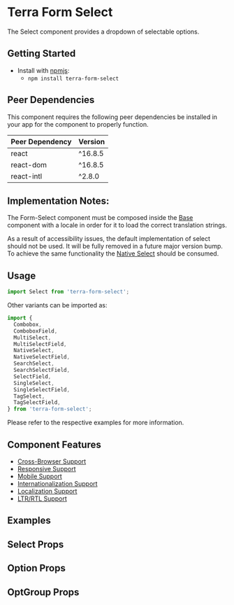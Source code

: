 


<Badge />

# Terra Form Select

The Select component provides a dropdown of selectable options.

## Getting Started

- Install with [npmjs](https://www.npmjs.com):
  - `npm install terra-form-select`

<!-- AUTO-GENERATED-CONTENT:START Peer Dependencies -->

## Peer Dependencies

This component requires the following peer dependencies be installed in your app for the component to properly function.

| Peer Dependency | Version |
|-|-|
| react | ^16.8.5 |
| react-dom | ^16.8.5 |
| react-intl | ^2.8.0 |

<!-- AUTO-GENERATED-CONTENT:END -->

## Implementation Notes:

The Form-Select component must be composed inside the [Base][1] component with a locale in order for it to load the correct translation strings.

As a result of accessibility issues, the default implementation of select should not be used. It will be fully removed in a future major version bump. To achieve the same functionality the [Native Select][2] should be consumed.

[1]: /components/cerner-terra-core-docs/base/about
[2]: /components/cerner-terra-core-docs/form-select/native-select

## Usage

```jsx
import Select from 'terra-form-select';
```

Other variants can be imported as:

```jsx
import {
  Combobox,
  ComboboxField,
  MultiSelect,
  MultiSelectField,
  NativeSelect,
  NativeSelectField,
  SearchSelect,
  SearchSelectField,
  SelectField,
  SingleSelect,
  SingleSelectField,
  TagSelect,
  TagSelectField,
} from 'terra-form-select';
```
Please refer to the respective examples for more information.

## Component Features

- [Cross-Browser Support](https://engineering.cerner.com/terra-ui/about/terra-ui/component-standards#cross-browser-support)
- [Responsive Support](https://engineering.cerner.com/terra-ui/about/terra-ui/component-standards#responsive-support)
- [Mobile Support](https://engineering.cerner.com/terra-ui/about/terra-ui/component-standards#mobile-support)
- [Internationalization Support](https://engineering.cerner.com/terra-ui/about/terra-ui/component-standards#internationalization-i18n)
- [Localization Support](https://engineering.cerner.com/terra-ui/about/terra-ui/component-standards#internationalization-i18n)
- [LTR/RTL Support](https://engineering.cerner.com/terra-ui/about/terra-ui/component-standards#ltr--rtl)

## Examples
<DefaultExample title="Default - Marked For Deprecation" description="The default variant should no longer be used. It remains for passivity until the next major version bump. Please refer to the Native Select component." />
<SearchExample description="A search variant provides a searchable single select." />
<ComboboxExample description="A combobox variant allows a user to enter a single free text entry or select a single option from the the dropdown." />
<MultipleExample description="A multiple variant allows searching and selecting multiple options." />
<TagExample description="A tag variant allows a user to enter multiple custom free text entries or select multiple options from the the dropdown." />
<DisabledExample title="Disabled (applies to all)" />
<IsTouchAccessibleExample title="Is Touch Accessible (applies to only 'combobox', 'multiple', 'tag', and 'search')" description="Ensure accessibility on touch devices. Will render the dropdown menu in normal DOM flow with position absolute. By default, the menu renders in a portal, which is inaccessible on touch devices." />
<InvalidExample title="Invalid (applies to all)" description="Applies theme-specific styling for invalid. Will also display error text when used with a Field." />
<IncompleteExample title="Incomplete (applies to all)" description="Applies theme-specific styling for incomplete. ***Note: Only use incomplete if given specific guidance, reserved for specific applications when no value has been provided. Not for general use.***" />
<OptGroupExample title="Ability to add Option Groups (applies to all)" description="An OptGroup provides a way to group options together within the listbox. Can be applied to all select variants (default, search, combobox, multiple, tag)." />
<MaxHeightExample titel="Ability to set a Maximum Height (applies to all)" description="An example of implementing a custom max height of the dropdown." />
<AllowClearExample title="Ability to Clear Selection (applies to only 'default', 'combobox', and 'search')" description="An example with an option to clear the selected item. (Not applicable to 'multiple' or 'tag' variants)" />
<ControlledExample title="Create a Controlled Select (applies to all)" description="An example of implementing a controlled Select." />

## Select Props
<SelectPropsTable />

## Option Props
<OptionPropsTable />

## OptGroup Props
<OptGroupPropsTable />
